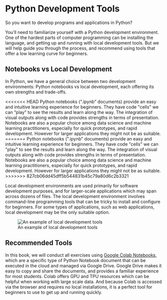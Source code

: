 # Python Development Tools

So you want to develop programs and applications in Python?

You'll need to familiarize yourself with a Python development environment. One of the hardest parts of computer programming can be installing the language, and getting up and running with local development tools. But we will help guide you through the process, and recommend using tools that offer a low learning curve for beginners.


## Notebooks vs Local Development

In Python, we have a general choice between two development environments: Python notebooks vs local development, each offering its own strengths and trade-offs.

<<<<<<< HEAD
Python notebooks (\".ipynb\" documents) provide an easy and intuitive learning experience for beginners. They have code \"cells\" we can "play" to see the results and learn along the way. The integration of visual outputs along with code provides strengths in terms of presentation. Notebooks are also a popular choice among data science and machine learning practitioners, especially for quick prototypes, and rapid development. However for larger applications they might not be as suitable.
=======
Python notebooks (\".ipynb\" documents) provide an easy and intuitive learning experience for beginners. They have code \"cells\" we can \"play\" to see the results and learn along the way. The integration of visual outputs along with code provides strengths in terms of presentation. Notebooks are also a popular choice among data science and machine learning practitioners, especially for quick prototypes, and rapid development. However for larger applications they might not be as suitable.
>>>>>>> 827cb06dd45dff5b544831b45c79a80d6c2b3321

Local development environments are used primarily for software development purposes, and for larger-scale applications which may span across dozens of files. The local development environment involves command-line programming tools that can be tricky to install and configure for beginners. For some types of applications, such as web applications, local development may be the only suitable option.

![An example of local development tools](../../images/local-development.png)

## Recommended Tools

In this book, we will conduct all exercises using [Google Colab Notebooks](./google-colab/overview.qmd), which are a specific type of Python Notebook document that can be executed in the cloud and managed via Google Drive. Google Drive makes it easy to copy and share the documents, and provides a familiar experience for most students. Colab offers GPU and TPU resources which can be helpful when working with large scale data. And because Colab is accessed via the browser and requires no local installations, it is a perfect tool for beginners to use to get up and running quickly.
